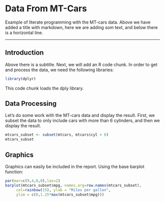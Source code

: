 # Data From MT-Cars

Example of literate programming with the MT-cars data. Above we have added a title with markdown, here we are adding som text, and below there is a horizontal line.

***

## Introduction

Above there is a subtitle. Next, we will add an R code chunk. In order to get and process the data, we need the following libraries:
```r
library(dplyr)
```
This code chunk loads the dply library.

## Data Processing

Let's do some work with the MT-cars data and display the result. First, we subset the data to only include cars with more than 6 cylinders, and then we display the result.
```r
mtcars_subset <- subset(mtcars, mtcars$cyl > 6)
mtcars_subset
```
## Graphics

Graphics can easily be included in the report. Using the base barplot function: 

```r
par(mar=c(9,4,0,0),las=2)
barplot(mtcars_subset$mpg, names.arg=row.names(mtcars_subset),
     col=rainbow(15), ylab = "Miles per gallon", 
     ylim = c(0,1.25*max(mtcars_subset$mpg)))
```

